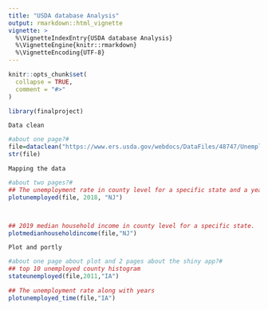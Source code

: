 ```yaml
---
title: "USDA database Analysis"
output: rmarkdown::html_vignette
vignette: >
  %\VignetteIndexEntry{USDA database Analysis}
  %\VignetteEngine{knitr::rmarkdown}
  %\VignetteEncoding{UTF-8}
---
```


```r
knitr::opts_chunk$set(
  collapse = TRUE,
  comment = "#>"
)
```

```r
library(finalproject)
```


``Data clean`` 
```r
#about one page?#
file=dataclean("https://www.ers.usda.gov/webdocs/DataFiles/48747/Unemployment.csv")
str(file)
```


``Mapping the data``
```r
#about two pages?#
## The unemployment rate in county level for a specific state and a year
plotunemployed(file, 2018, "NJ")



## 2019 median household income in county level for a specific state.
plotmedianhouseholdincome(file,"NJ")
```

``Plot and portly``
```r
#about one page about plot and 2 pages about the shiny app?#
## top 10 unemployed county histogram
stateunemployed(file,2011,"IA")

## The unemployment rate along with years
plotunemployed_time(file,"IA")

```


